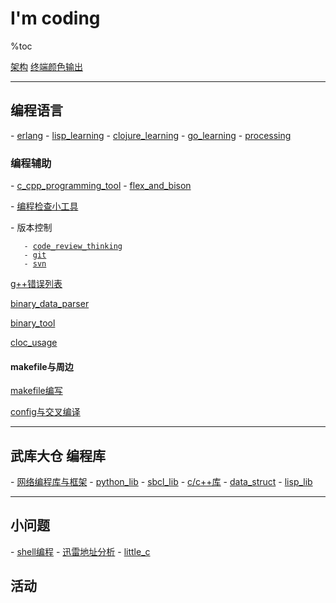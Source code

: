= I'm coding=
%toc

[[arch|架构]]
[[color_term|终端颜色输出]]
----
== 编程语言 ==
- [[erlang]]
- [[lisp_learning]]
- [[clojure_learning]]
- [[go_learning]]
- [[processing_learning|processing]]

===编程辅助===
- [[c_cpp_programming_tool]]
- [[flex_and_bison]]

- [[progrmming_utils|编程检查小工具]]

- 版本控制
	- [[code_review_thinking]] 
	- [[git]]
	- [[svn_usage|svn]]

[[gpp_errorlist|g++错误列表]]

[[binary_data_parser]]

[[binary_tool]]

[[cloc_usage]]
====makefile与周边====
[[makefile_man|makefile编写]]

[[config_make|config与交叉编译]]


----
== 武库大仓 编程库 ==
- [[network_programming_lib|网络编程库与框架]]
- [[python_lib]]
- [[sbcl_lib]]
- [[c_cpp_lib|c/c++库]]
- [[data_struct]]
- [[lisp_lib]]
----
== 小问题 ==

- [[shell_coding|shell编程]]
- [[thunder_url_analysis|迅雷地址分析]]
- [[little_c]]

== 活动 ==
